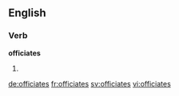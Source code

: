 ==English==

===Verb===
'''officiates'''

# {{third-person singular of|officiate}}

[[de:officiates]]
[[fr:officiates]]
[[sv:officiates]]
[[vi:officiates]]